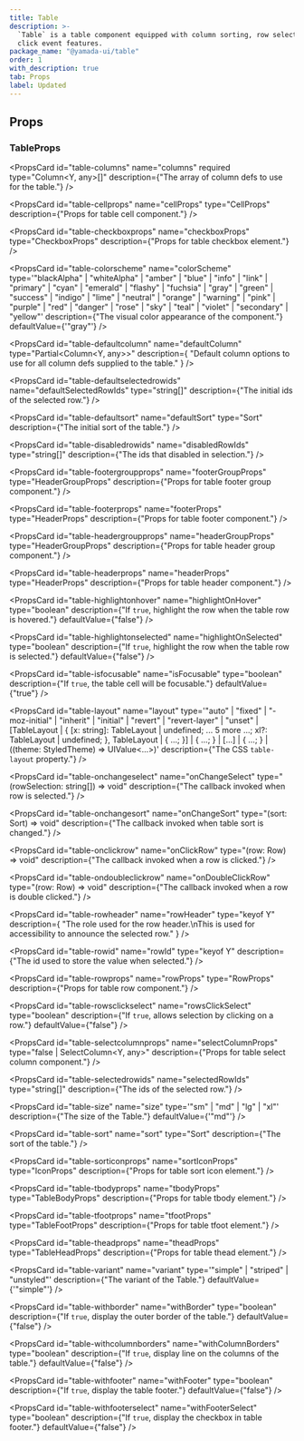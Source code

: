 ```yaml
---
title: Table
description: >-
  `Table` is a table component equipped with column sorting, row selection, and
  click event features.
package_name: "@yamada-ui/table"
order: 1
with_description: true
tab: Props
label: Updated
---
```


## Props

### TableProps

<PropsCard
  id="table-columns"
  name="columns"
  required
  type="Column<Y, any>[]"
  description={"The array of column defs to use for the table."}
/>

<PropsCard
  id="table-cellprops"
  name="cellProps"
  type="CellProps<Y>"
  description={"Props for table cell component."}
/>

<PropsCard
  id="table-checkboxprops"
  name="checkboxProps"
  type="CheckboxProps<string>"
  description={"Props for table checkbox element."}
/>

<PropsCard
  id="table-colorscheme"
  name="colorScheme"
  type='"blackAlpha" | "whiteAlpha" | "amber" | "blue" | "info" | "link" | "primary" | "cyan" | "emerald" | "flashy" | "fuchsia" | "gray" | "green" | "success" | "indigo" | "lime" | "neutral" | "orange" | "warning" | "pink" | "purple" | "red" | "danger" | "rose" | "sky" | "teal" | "violet" | "secondary" | "yellow"'
  description={"The visual color appearance of the component."}
  defaultValue={'"gray"'}
/>

<PropsCard
  id="table-defaultcolumn"
  name="defaultColumn"
  type="Partial<Column<Y, any>>"
  description={
    "Default column options to use for all column defs supplied to the table."
  }
/>

<PropsCard
  id="table-defaultselectedrowids"
  name="defaultSelectedRowIds"
  type="string[]"
  description={"The initial ids of the selected row."}
/>

<PropsCard
  id="table-defaultsort"
  name="defaultSort"
  type="Sort<Y>"
  description={"The initial sort of the table."}
/>

<PropsCard
  id="table-disabledrowids"
  name="disabledRowIds"
  type="string[]"
  description={"The ids that disabled in selection."}
/>

<PropsCard
  id="table-footergroupprops"
  name="footerGroupProps"
  type="HeaderGroupProps<Y>"
  description={"Props for table footer group component."}
/>

<PropsCard
  id="table-footerprops"
  name="footerProps"
  type="HeaderProps<Y>"
  description={"Props for table footer component."}
/>

<PropsCard
  id="table-headergroupprops"
  name="headerGroupProps"
  type="HeaderGroupProps<Y>"
  description={"Props for table header group component."}
/>

<PropsCard
  id="table-headerprops"
  name="headerProps"
  type="HeaderProps<Y>"
  description={"Props for table header component."}
/>

<PropsCard
  id="table-highlightonhover"
  name="highlightOnHover"
  type="boolean"
  description={"If `true`, highlight the row when the table row is hovered."}
  defaultValue={"false"}
/>

<PropsCard
  id="table-highlightonselected"
  name="highlightOnSelected"
  type="boolean"
  description={"If `true`, highlight the row when the table row is selected."}
  defaultValue={"false"}
/>

<PropsCard
  id="table-isfocusable"
  name="isFocusable"
  type="boolean"
  description={"If `true`, the table cell will be focusable."}
  defaultValue={"true"}
/>

<PropsCard
  id="table-layout"
  name="layout"
  type='"auto" | "fixed" | "-moz-initial" | "inherit" | "initial" | "revert" | "revert-layer" | "unset" | [TableLayout | { [x: string]: TableLayout | undefined; ... 5 more ...; xl?: TableLayout | undefined; }, TableLayout | { ...; }] | { ...; } | [...] | { ...; } | ((theme: StyledTheme) => UIValue<...>)'
  description={"The CSS `table-layout` property."}
/>

<PropsCard
  id="table-onchangeselect"
  name="onChangeSelect"
  type="(rowSelection: string[]) => void"
  description={"The callback invoked when row is selected."}
/>

<PropsCard
  id="table-onchangesort"
  name="onChangeSort"
  type="(sort: Sort<Y>) => void"
  description={"The callback invoked when table sort is changed."}
/>

<PropsCard
  id="table-onclickrow"
  name="onClickRow"
  type="(row: Row<Y>) => void"
  description={"The callback invoked when a row is clicked."}
/>

<PropsCard
  id="table-ondoubleclickrow"
  name="onDoubleClickRow"
  type="(row: Row<Y>) => void"
  description={"The callback invoked when a row is double clicked."}
/>

<PropsCard
  id="table-rowheader"
  name="rowHeader"
  type="keyof Y"
  description={
    "The role used for the row header.\nThis is used for accessibility to announce the selected row."
  }
/>

<PropsCard
  id="table-rowid"
  name="rowId"
  type="keyof Y"
  description={"The id used to store the value when selected."}
/>

<PropsCard
  id="table-rowprops"
  name="rowProps"
  type="RowProps<Y>"
  description={"Props for table row component."}
/>

<PropsCard
  id="table-rowsclickselect"
  name="rowsClickSelect"
  type="boolean"
  description={"If `true`, allows selection by clicking on a row."}
  defaultValue={"false"}
/>

<PropsCard
  id="table-selectcolumnprops"
  name="selectColumnProps"
  type="false | SelectColumn<Y, any>"
  description={"Props for table select column component."}
/>

<PropsCard
  id="table-selectedrowids"
  name="selectedRowIds"
  type="string[]"
  description={"The ids of the selected row."}
/>

<PropsCard
  id="table-size"
  name="size"
  type='"sm" | "md" | "lg" | "xl"'
  description={"The size of the Table."}
  defaultValue={'"md"'}
/>

<PropsCard
  id="table-sort"
  name="sort"
  type="Sort<Y>"
  description={"The sort of the table."}
/>

<PropsCard
  id="table-sorticonprops"
  name="sortIconProps"
  type="IconProps"
  description={"Props for table sort icon element."}
/>

<PropsCard
  id="table-tbodyprops"
  name="tbodyProps"
  type="TableBodyProps"
  description={"Props for table tbody element."}
/>

<PropsCard
  id="table-tfootprops"
  name="tfootProps"
  type="TableFootProps"
  description={"Props for table tfoot element."}
/>

<PropsCard
  id="table-theadprops"
  name="theadProps"
  type="TableHeadProps"
  description={"Props for table thead element."}
/>

<PropsCard
  id="table-variant"
  name="variant"
  type='"simple" | "striped" | "unstyled"'
  description={"The variant of the Table."}
  defaultValue={'"simple"'}
/>

<PropsCard
  id="table-withborder"
  name="withBorder"
  type="boolean"
  description={"If `true`, display the outer border of the table."}
  defaultValue={"false"}
/>

<PropsCard
  id="table-withcolumnborders"
  name="withColumnBorders"
  type="boolean"
  description={"If `true`, display line on the columns of the table."}
  defaultValue={"false"}
/>

<PropsCard
  id="table-withfooter"
  name="withFooter"
  type="boolean"
  description={"If `true`, display the table footer."}
  defaultValue={"false"}
/>

<PropsCard
  id="table-withfooterselect"
  name="withFooterSelect"
  type="boolean"
  description={"If `true`, display the checkbox in table footer."}
  defaultValue={"false"}
/>
